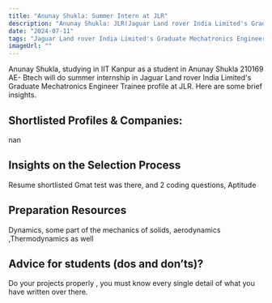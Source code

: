 ```yaml
---
title: "Anunay Shukla: Summer Intern at JLR"
description: "Anunay Shukla: JLR(Jaguar Land rover India Limited's Graduate Mechatronics Engineer Trainee)"
date: "2024-07-11"
tags: "Jaguar Land rover India Limited's Graduate Mechatronics Engineer Trainee,JLR,Internship"
imageUrl: ""
---
```


Anunay Shukla, studying in IIT Kanpur as a  student in Anunay Shukla 210169 AE- Btech will do
 summer internship in Jaguar Land rover India Limited's Graduate Mechatronics Engineer Trainee profile at JLR. Here are some brief
insights.

## Shortlisted Profiles & Companies:
nan

## Insights on the Selection Process
Resume shortlisted Gmat test was there, and 2 coding questions, Aptitude

##  Preparation Resources
Dynamics, some part of the mechanics of solids, aerodynamics ,Thermodynamics as well

## Advice for students (dos and don’ts)? 
Do your projects properly , you must know every single detail of what you have written over there.

